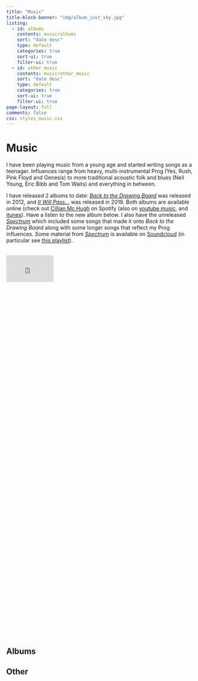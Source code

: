 ```yaml
---
title: "Music"
title-block-banner: "img/album_just_sky.jpg"
listing:
  - id: albums
    contents: music/albums
    sort: "date desc"
    type: default
    categories: true
    sort-ui: true
    filter-ui: true
  - id: other_music
    contents: music/other_music
    sort: "date desc"
    type: default
    categories: true
    sort-ui: true
    filter-ui: true
page-layout: full
comments: false
css: styles_music.css
---
```



# Music

I have been playing music from a young age and started writing songs as a teenager. Influences range from heavy, multi-instrumental Prog (Yes, Rush, Pink Floyd and Genesis) to more traditional acoustic folk and blues (Neil Young, Eric Bibb and Tom Waits) and everything in between.

I have released 2 albums to date: [*Back to the Drawing Board*](https://www.cillianmchugh.com/music/albums/back_to_the_drawing_board/) was released in 2012, and [*It Will Pass...*](https://www.cillianmchugh.com/music/albums/it_will_pass/) was released in 2019. Both albums are available online (check out [Cillian Mc Hugh](https://open.spotify.com/artist/4YrhGzeBXwDn6FM4WfI8b1) on Spotify (also on [youtube music](https://music.youtube.com/channel/UCbR_uvTsZFNJvVznanBCOEA?feature=share), and [itunes](https://music.apple.com/ie/artist/cillian-mc-hugh/485620903)). Have a listen to the new album below. I also have the unreleased [*Spectrum*](https://www.cillianmchugh.com/music/albums/spectrum/) which included some songs that made it onto *Back to the Drawing Board* along with some longer songs that reflect my Prog influences. Some material from [*Spectrum*](https://www.cillianmchugh.com/music/albums/spectrum/) is available on [Soundcloud](https://soundcloud.com/cillianmchugh) (in particular see [this playlist](https://soundcloud.com/cillianmchugh/sets/long-songs)).

```{=html}
<br>



<div style="width:25%;height:25%;">
  <div style="position:relative;padding-top:56.25%;">
    <iframe src="https://www.youtube.com/embed/videoseries?list=OLAK5uy_mYaYyP7L_Zq72SMK54b7lnV3nFXMDiHmc" frameborder="0" allowfullscreen
      style="position:absolute;top:0;left:0;width:100%;height:100%;"></iframe>
  </div>
</div>


<br>


<br>
```

## Albums

:::{#albums}
:::

## Other

:::{#other_music}
:::

